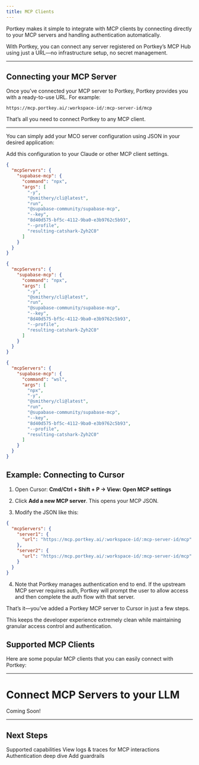 ```yaml
---
title: MCP Clients
---
```


Portkey makes it simple to integrate with MCP clients by connecting directly to your MCP servers and handling authentication automatically.

With Portkey, you can connect any server registered on Portkey’s MCP Hub using just a URL—no infrastructure setup, no secret management.

---

## Connecting your MCP Server

Once you’ve connected your MCP server to Portkey, Portkey provides you with a ready-to-use URL. For example:

```
https://mcp.portkey.ai/:workspace-id/:mcp-server-id/mcp
````

That’s all you need to connect Portkey to any MCP client.


---

You can simply add your MCO server configuration using JSON in your desired application:


Add this configuration to your Claude or other MCP client settings.

<CodeGroup>

```json Mac/Linux
{
  "mcpServers": {
    "supabase-mcp": {
      "command": "npx",
      "args": [
        "-y",
        "@smithery/cli@latest",
        "run",
        "@supabase-community/supabase-mcp",
        "--key",
        "8d40d575-bf5c-4112-9ba0-e3b9762c5b93",
        "--profile",
        "resulting-catshark-Zyh2C0"
      ]
    }
  }
}
```

```json Windows
{
  "mcpServers": {
    "supabase-mcp": {
      "command": "npx",
      "args": [
        "-y",
        "@smithery/cli@latest",
        "run",
        "@supabase-community/supabase-mcp",
        "--key",
        "8d40d575-bf5c-4112-9ba0-e3b9762c5b93",
        "--profile",
        "resulting-catshark-Zyh2C0"
      ]
    }
  }
}
```

```json WSL
{
  "mcpServers": {
    "supabase-mcp": {
      "command": "wsl",
      "args": [
        "npx",
        "-y",
        "@smithery/cli@latest",
        "run",
        "@supabase-community/supabase-mcp",
        "--key",
        "8d40d575-bf5c-4112-9ba0-e3b9762c5b93",
        "--profile",
        "resulting-catshark-Zyh2C0"
      ]
    }
  }
}
```






</CodeGroup>


## Example: Connecting to Cursor

1. Open Cursor:
   **Cmd/Ctrl + Shift + P → View: Open MCP settings**

2. Click **Add a new MCP server**. This opens your MCP JSON.

3. Modify the JSON like this:

```json
{
  "mcpServers": {
    "server1": {
      "url": "https://mcp.portkey.ai/:workspace-id/:mcp-server-id/mcp"
    },
    "server2": {
      "url": "https://mcp.portkey.ai/:workspace-id/:mcp-server-id/mcp"
    }
  }
}
````

4. Note that Portkey manages authentication end to end. If the upstream MCP server requires auth, Portkey will prompt the user to allow access and then complete the auth flow with that server.

That’s it—you’ve added a Portkey MCP server to Cursor in just a few steps.



This keeps the developer experience extremely clean while maintaining granular access control and authentication.



## Supported MCP Clients

Here are some popular MCP clients that you can easily connect with Portkey:

<CardGroup cols={3}>

<Card title="Claude Desktop" href="/integrations/mcp-clients/claude" />

<Card title="Claude Code" href="/integrations/mcp-clients/claude-code" />

<Card title="Cursor" href="/integrations/mcp-clients/cursor" />

<Card title="Codex" href="/integrations/mcp-clients/codex" />

<Card title="LibreChat" href="/integrations/mcp-clients/librechat" />

<Card title="Raycast" href="/integrations/mcp-clients/raycast" />

<Card title="Gemini CLI" href="/integrations/mcp-clients/gemini-cli" />

<Card title="Tome" href="/integrations/mcp-clients/tome" />

<Card title="Highlight" href="/integrations/mcp-clients/highlight" />

<Card title="VS Code" href="/integrations/mcp-clients/vs-code" />

<Card title="Cline" />

<Card title="Windsurf" />

<Card title="Roo Code" />

<Card title="Augment" />

<Card title="BoltAI" />

<Card title="Goose" />

<Card title="VS Code Insiders" />

<Card title="Witsy" />

<Card title="Enconvo" />

<Card title="Amazon Bedrock" />

<Card title="Amazon Q" />

<Card title="Asari" />

</CardGroup>




---


# Connect MCP Servers to your LLM

Coming Soon!




---

## Next Steps

<CardGroup cols={2}>

<Card title="VS Code Insiders" >
    Supported capabilities
</Card>

<Card title="VS Code Insiders" >
    View logs & traces for MCP interactions
</Card>

<Card title="VS Code Insiders" >
    Authentication deep dive
</Card>

<Card title="VS Code Insiders" >
    Add guardrails
</Card>


</CardGroup>
